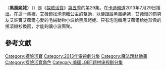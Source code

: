 {{onesource|time=2015-05-11T02:15:00+00:00}}
{{refimprove|time=2015-05-11T02:15:00+00:00}}
{{noteTA
|G1=Adventure Time
|G2=IT}}
{{Infobox television episode
| title        = 嗶莫跳針跳針
| series       = [[探險活寶|探險活寶]]
| season       = 5
| episode      = 29
| production   = 1014-138<ref>{{cite web |url=http://cocatalog.loc.gov/cgi-bin/Pwebrecon.cgi?DB=local&PAGE=First |title=Copyright Catalog |publisher=[[United_States_Copyright_Office|United States Copyright Office]] |accessdate=2014-05-29 |format=enter "Adventure Time" in the search parameter and select individual episode titles for further information |archive-date=2016-12-26 |archive-url=https://web.archive.org/web/20161226063855/http://cocatalog.loc.gov/cgi-bin/Pwebrecon.cgi?DB=local&PAGE=First |dead-url=no }}</ref>
| story        = {{le|肯特·奧斯本|Kent Osborne}}<br />[[潘得頓·沃德|潘得頓·沃德]]<br>傑克·彭達維斯<br>{{le|亞當·武藤|Adam Muto}}<br>傑西·莫伊尼漢
| writer       = {{le|阿古·卡斯圖埃拉|Ako Castuera}}<br>{{le|傑西·莫伊尼漢|Jesse Moynihan}}
| director     = 內特·卡什<small>(監督)</small><br />{{le|尼克·詹寧斯|Nick Jennings (artist)}}<small>(美術)</small>
| airdate      = {{Start date|2013|7|29}}
| music        =  
| guests       = 
*{{le|吉爾·塔利|Jill Talley}}飾演黑風姥姥
| length       = 11分鐘
| prev         = [[嗶莫跳針跳針|嗶莫跳針跳針]]
| next         = [[冰火死對頭|冰火死對頭]]
| episode list =
{{Infobox Adventure Time season 5 episode list}}
<br>[[探險活寶各集列表|探險活寶各集列表]]
}}
〈'''黑風姥姥'''〉（{{lang-en|''Sky Witch''}}）是《[[探險活寶|探險活寶]]》[[探險活寶_(第五季)|第五季]]的第29集。在[[卡通頻道|卡通頻道]]2013年7月29日播出。在這一集裡，艾薇爾找泡泡糖公主的幫助，以便跟蹤黑風姥姥，艾薇爾的前男友艾許賣艾薇爾心愛的毛絨動物小波給黑風姥姥。只有泡泡糖用艾薇爾給她珍貴的搖滾襯衫換回，才能夠讓小波團聚。

<!--==劇情==
Marceline arrives at the Candy Kingdom and beseeches Bubblegum to help her track down Maja, the Sky Witch (voiced by [[Jill_Talley|Jill Talley]]), arguing that it will allow the two to spend "[[quality_time|quality time]]" with one another. Bubblegum eventually agrees, and the two journey to Maja's trap-infested lair. Bubblegum soon learns that Marceline is hoping to retrieve her beloved teddy bear, Hambo, that her ex-boyfriend Ash had previously traded for a magic wand. Bubblegum is annoyed that Marceline is worrying about a mere teddy bear, but Marceline, thinking that she sees Hambo, takes off, deeper into the lair.

Bubblegum gives chase, eventually discovering the inner sanctum of Maja's lair, where she confronts Maja herself. With Marceline disposed, fighting Maja's crow-rabbit [[familiar|familiar]], Bubblegum realizes that since Maja purchased Hambo legally however dubious the transaction was, she has to respect the sale. She therefore trades Maja her beloved rock shirt for Hambo. Maja is later seen ominously musing that, because the shirt has more "psychic resonance", she will be able to use it for "something big."

==Production==
[[File:41st_Annie_Awards,_Jill_Talley.jpg|thumb]] voices Maja.]]
"Sky Witch" was written and storyboarded by Ako Castuere and [[Jesse_Moynihan|Jesse Moynihan]], from a story by [[Kent_Osborne|Kent Osborne]], [[Pendleton_Ward|Pendleton Ward]], Jack Pendarvis, Moynihan, and [[Adam_Muto|Adam Muto]]. Art direction was handled by Nick Jennings, whereas supervising direction was helmed by Nate Cash.<ref name=episodecitation>{{cite episode| title=Sky Witch| series=Adventure Time| serieslink=|credits = Nate Cash & Nick Jennings (directors); Ako Castuera & Nate Cash (writers) | network = [[Cartoon_Network|Cartoon Network]] |airdate=July 29, 2013 | season = 5 | number = 29}}</ref> On the behest of Pendarvis, Moynihan and Castuera inserted a reference to the 1973 film ''[[Don't_Look_Now|Don't Look Now]]'', although Pendarivs later noted that because the two storyboard artists "worked a magical transformation", it was "not really an allusion anymore".<ref>{{cite web|last=Pendarvis|first=Jack|title=Do Look Now|url=http://jackpendarvis.blogspot.com/2013/07/do-look-now.html|publisher=[[Blogger_(service)|Blogger]]|accessdate=2014-05-03|date=2013-07-30}}</ref> The design for Marceline's outfit was based on an [[American_Apparel|American Apparel]] model that Moynihan and Castuer had both seen. In turn, they decided to "make fun of" it and exaggerate it for use in the show.<ref name=jessewb>{{cite web|last=Moynhihan|first=Jesse|title=Sky Witch|url=https://web.archive.org/web/20131013142608/http://jessemoynihan.com/?p=2042|publisher=JesseMoynihan.com|accessdate=2014-04-28|date=2013-07-26}}</ref>

Actress Jill Talley voiced Maja; she is also the wife of fellow series voice actor [[Tom_Kenny|Tom Kenny]].<ref name=episodecitation/><ref name=QuickFacts>{{cite web|title=Tom Kenny: Biography|url=http://www.tvguide.com/celebrities/tom-kenny/bio/177150|work=[[TV_Guide|TV Guide]]|accessdate=2012-09-21}}</ref> Chris Houghton, a cartoonist noted for drawing the covers for the first twelve issues of the official ''Adventure Time'' comic book,<ref>{{cite web|last=Houghton|first=Chris|title=Hey Guys...|url=http://chrishoughtonart.tumblr.com/post/50177972204/hey-guys-issues-1-6-of-the-adventure-time-comic|publisher=[[Tumblr|Tumblr]]|accessdate=2014-04-28|date=2013-05-11}}</ref><ref>{{cite web|last=Houghton|first=Chris|title=More Adventure Time Covers|url=http://chrishoughtonart.tumblr.com/post/80880194220/more-adventure-time-covers-remember-those|publisher=[[Tumblr|Tumblr]]|accessdate=2014-04-28|date=2014-03-27}}</ref> was hired to do freelance work for the episode. He was largely tasked with drawing finalized versions of Maja—heavily based upon Moynihan and Castuera's designs—as well as certain key frames for the episode.<ref>{{cite web|last=Houghton|first=Chris|title=The Sky Witch!|url=http://chrishoughtonart.tumblr.com/post/56881601442/the-sky-witch-here-are-a-couple-of-drawings-i-did|publisher=[[Tumblr|Tumblr]]|accessdate=2014-04-28|date=2013-07-30}}</ref> Santino Lascano, one of the background artists for the show, declared that the episode was "fun" to design for because it allowed him to draw new locations. He noted that Maja's totems featured in the episode were designed to resembled the real-life sculptures made by Castuera.<ref>{{cite web|last=Lascano|first=Santino|title=Sky Witch|url=http://santinolascano.tumblr.com/post/57206935473/earlier-this-week-sky-witch-premiered-on|publisher=[[Tumblr|Tumblr]]|accessdate=2014-04-28|date=2013-08-02}}</ref>

==Reception==
"Sky Witch" first aired on [[Cartoon_Network|Cartoon Network]] on July 29, 2013. The episode was viewed by 2.075 million viewers and scored a 1.3 [[Nielsen_rating|Nielsen rating]]. Nielsen ratings are [[audience_measurement|audience measurement]] systems that determine the audience size and composition of [[broadcast_programming|television programming]] in the United States, which means that the episode was seen by 1.3 percent of all households that were watching television at the time of the episode's airing. Furthermore, the episode was the most-watched episode of television for Cartoon Network during the week of July 29 to August 4.<ref>{{cite web|last=Pucci|first=Douglas|title=Cartoon Network Ratings (July 29-August 4, 2013)|url=http://sonofthebronx.blogspot.com/2013/08/cartoon-network-ratings-july-29-august.html|work=[[Son_of_the_Bronx|Son of the Bronx]]|publisher=[[Blogger_(service)|Blogger]]|accessdate=2014-03-01|date=2013-08-10}}</ref>

Sonia Saraiya of ''[[The_A.V._Club|The A.V. Club]]'' awarded the episode an "A" and called it "awesome in every way" due to it showcasing Marceline and Princess Bubblegum's developing friendship. Saraiya applauded the fact that the show pushed two characters who are "both terrible at demonstrating their own vulnerability" together, allowing both of the character's faults to play off of one another.<ref>{{cite web|last=Saraiva|first=Sonia|title=Adventure Time: 'Sky Witch'|url=http://www.avclub.com/tvclub/adventure-time-sky-witch-100764|work=[[The_A.V._Club|The A.V. Club]]|publisher=[[The_Onion|The Onion]]|accessdate=2014-04-28|date=2013-07-30}}</ref>

Some critics argued that the episode seemed to officially recognize a relationship between Marceline and Bubblegum, unofficially referred to as "Bubbline", a portmanteau of "Bubblegum" and "Marceline". Dana Piccoli of [[AfterEllen.com_and_TheBacklot.com|AfterEllen.com]] wrote that the episode "appears to shift Bubbeline from subtext to [[Canon_(fiction)|canon]]".<ref>{{cite web|last=Piccoli|first=Dana|title=Are 'Adventure Time'{{'}}s Princess Bubblegum and Marceline the Real Deal?|url=http://www.afterellen.com/are-adventure-times-princess-bubblegum-and-marceline-the-real-deal/08/2013/|publisher=[[AfterEllen.com_and_TheBacklot.com|AfterEllen.com]]|accessdate=2014-05-03|date=2013-08-05}}</ref> "Ali Osworth of ''[[Autostraddle|Autostraddle]]'' argued that the episode was evidence that the show was moving towards officially recognizing, or "canonizing", the relationship.<ref>{{cite web|last=Osworth|first=Ali|title=This Is A Bubbline Appreciation Post and Gallery|url=http://www.autostraddle.com/this-is-a-bubbline-appreciation-post-and-gallery-191755/|publisher=[[Autostraddle|Autostraddle]]|accessdate=2014-05-03|date=2013-08-24}}</ref> On his website, Moynihan, however, argued that the meaning of the episode is up in the air and is contingent on how the audience interprets it. He noted: "I think it’s important for me express that I rarely believe a writer has more authority over the meaning of their writing than the audience. When you submit a narrative to the public [the] writer no longer has the last word and sometimes their word is worse anyway."<ref name=jessewb/>
-->

==參考文獻==
{{Reflist|2}}

{{探險活寶}}

[[Category:探險活寶|Category:探險活寶]]
[[Category:2013年電視劇分集|Category:2013年電視劇分集]]
[[Category:魔法題材動畫|Category:魔法題材動畫]]
[[Category:探險活寶角色|Category:探險活寶角色]]
[[Category:美国LGBT题材电视剧分集|Category:美国LGBT题材电视剧分集]]